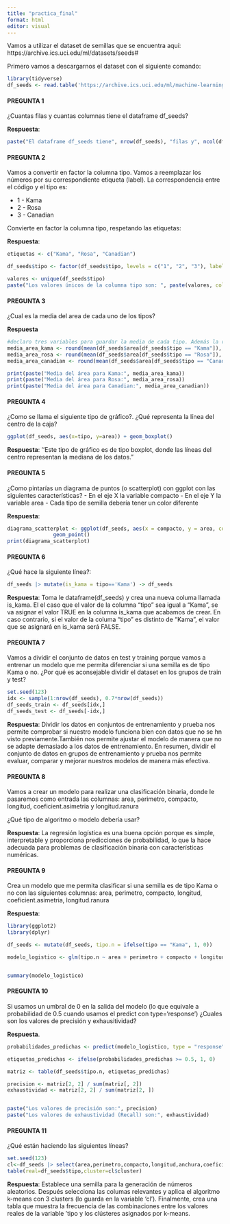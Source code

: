```yaml
---
title: "practica_final"
format: html
editor: visual
---
```


Vamos a utilizar el dataset de semillas que se encuentra aquí: https://archive.ics.uci.edu/ml/datasets/seeds#

Primero vamos a descargarnos el dataset con el siguiente comando:

```r
library(tidyverse)
df_seeds <- read.table('https://archive.ics.uci.edu/ml/machine-learning-databases/00236/seeds_dataset.txt', col.names =c('area','perimetro','compacto','longitud','anchura','coeficient.asimetria','longitud.ranura','tipo'), stringsAsFactors = TRUE)
```

#### PREGUNTA 1

¿Cuantas filas y cuantas columnas tiene el dataframe df_seeds?

**Respuesta**:

```r
paste("El dataframe df_seeds tiene", nrow(df_seeds), "filas y", ncol(df_seeds), "columnas.")
```

#### PREGUNTA 2

Vamos a convertir en factor la columna tipo. Vamos a reemplazar los números por su correspondiente etiqueta (label). La correspondencia entre el código y el tipo es:

-   1 - Kama
-   2 - Rosa
-   3 - Canadian

Convierte en factor la columna tipo, respetando las etiquetas:

**Respuesta**:

```r
etiquetas <- c("Kama", "Rosa", "Canadian")

df_seeds$tipo <- factor(df_seeds$tipo, levels = c("1", "2", "3"), labels = etiquetas)

valores <- unique(df_seeds$tipo)
paste("Los valores únicos de la columna tipo son: ", paste(valores, collapse = ", "))

```

#### PREGUNTA 3

¿Cual es la media del area de cada uno de los tipos?

**Respuesta**

```r
#declaro tres variables para guardar la media de cada tipo. Además la redondeo para que no salgan tants decimales.
media_area_kama <- round(mean(df_seeds$area[df_seeds$tipo == "Kama"]), 2)
media_area_rosa <- round(mean(df_seeds$area[df_seeds$tipo == "Rosa"]), 2)
media_area_canadian <- round(mean(df_seeds$area[df_seeds$tipo == "Canadian"]),2 )

print(paste("Media del área para Kama:", media_area_kama))
print(paste("Media del área para Rosa:", media_area_rosa))
print(paste("Media del área para Canadian:", media_area_canadian))


```

#### PREGUNTA 4

¿Como se llama el siguiente tipo de gráfico?. ¿Qué representa la línea del centro de la caja?

```r
ggplot(df_seeds, aes(x=tipo, y=area)) + geom_boxplot()
```

**Respuesta**: ''Este tipo de gráfico es de tipo boxplot, donde las líneas del centro representan la mediana de los datos."

#### PREGUNTA 5

¿Como pintarías un diagrama de puntos (o scatterplot) con ggplot con las siguientes características? - En el eje X la variable compacto - En el eje Y la variable area - Cada tipo de semilla debería tener un color diferente

**Respuesta**:

```r
diagrama_scatterplot <- ggplot(df_seeds, aes(x = compacto, y = area, color = tipo)) +
               geom_point()
print(diagrama_scatterplot)
```

#### PREGUNTA 6

¿Qué hace la siguiente línea?:

```r
df_seeds |> mutate(is_kama = tipo=='Kama') -> df_seeds
```

**Respuesta**: Toma le dataframe(df_seeds) y crea una nueva columa llamada is_kama. El el caso que el valor de la columna "tipo" sea igual a "Kama", se va asignar el valor TRUE en la columna is_kama que acabamos de crear. En caso contrario, si el valor de la columa "tipo" es distinto de "Kama", el valor que se asignará en is_kama será FALSE.

#### PREGUNTA 7

Vamos a dividir el conjunto de datos en test y training porque vamos a entrenar un modelo que me permita diferenciar si una semilla es de tipo Kama o no. ¿Por qué es aconsejable dividir el dataset en los grupos de train y test?

```r
set.seed(123)
idx <- sample(1:nrow(df_seeds), 0.7*nrow(df_seeds))
df_seeds_train <- df_seeds[idx,]
df_seeds_test <- df_seeds[-idx,]
```

**Respuesta**: Dividir los datos en conjuntos de entrenamiento y prueba nos permite comprobar si nuestro modelo funciona bien con datos que no se hn visto previamente.También nos permite ajustar el modelo de manera que no se adapte demasiado a los datos de entrenamiento. En resumen, dividir el conjunto de datos en grupos de entrenamiento y prueba nos permite evaluar, comparar y mejorar nuestros modelos de manera más efectiva.

#### PREGUNTA 8

Vamos a crear un modelo para realizar una clasificación binaria, donde le pasaremos como entrada las columnas: area, perimetro, compacto, longitud, coeficient.asimetria y longitud.ranura

¿Qué tipo de algoritmo o modelo debería usar?

**Respuesta**: La regresión logística es una buena opción porque es simple, interpretable y proporciona predicciones de probabilidad, lo que la hace adecuada para problemas de clasificación binaria con características numéricas.

#### PREGUNTA 9

Crea un modelo que me permita clasificar si una semilla es de tipo Kama o no con las siguientes columnas: area, perimetro, compacto, longitud, coeficient.asimetria, longitud.ranura

**Respuesta**:

```r
library(ggplot2)
library(dplyr)

df_seeds <- mutate(df_seeds, tipo.n = ifelse(tipo == "Kama", 1, 0))

modelo_logistico <- glm(tipo.n ~ area + perimetro + compacto + longitud + coeficient.asimetria + longitud.ranura, data = df_seeds, family = binomial)


summary(modelo_logistico)
```

#### PREGUNTA 10

Si usamos un umbral de 0 en la salida del modelo (lo que equivale a probabilidad de 0.5 cuando usamos el predict con type='response') ¿Cuales son los valores de precisión y exhausitividad?

**Respuesta**.

```r

probabilidades_predichas <- predict(modelo_logistico, type = "response")

etiquetas_predichas <- ifelse(probabilidades_predichas >= 0.5, 1, 0)

matriz <- table(df_seeds$tipo.n, etiquetas_predichas)

precision <- matriz[2, 2] / sum(matriz[, 2])
exhaustividad <- matriz[2, 2] / sum(matriz[2, ])


paste("Los valores de precisión son:", precision)
paste("Los valores de exhaustividad (Recall) son:", exhaustividad)


```

#### PREGUNTA 11

¿Qué están haciendo las siguientes líneas?

```r
set.seed(123)
cl<-df_seeds |> select(area,perimetro,compacto,longitud,anchura,coeficient.asimetria,longitud.ranura) |> kmeans(3)
table(real=df_seeds$tipo,cluster=cl$cluster)
```

**Respuesta**: Establece una semilla para la generación de números aleatorios. Después selecciona las columas relevantes y aplica el algoritmo k-means con 3 clusters (lo guarda en la variable 'cl'). Finalmente, crea una tabla que muestra la frecuencia de las combinaciones entre los valores reales de la variable 'tipo y los clústeres asignados por k-means.
